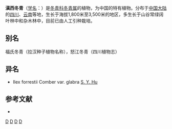 {{Speciesbox 
| taxon = Ilex forrestii
| authority = Comber
| subdivision_ranks =[[变种|变种]]
| subdivision =
* 滇西冬青 ''I. f.'' var. ''forrestii''
* [[无毛滇西冬青|无毛滇西冬青]] ''I. f.'' var. ''glabra''
}}

'''滇西冬青'''（[[学名|学名]]：{{lang|la|''Ilex forrestii''}}）是[[冬青科|冬青科]][[冬青属|冬青属]]的植物，为中国的特有植物。分布于[[中国大陆|中国大陆]]的[[四川|四川]]、[[云南|云南]]等地，生长于海拔1,800米至3,500米的地区，多生长于山谷常绿阔叶林中和杂木林中，目前已由人工引种栽培。

== 别名 ==
福氏冬青（拉汉种子植物名称），怒江冬青（四川植物志）

== 异名 ==
* Ilex forrestii Comber var. glabra [[胡秀英|S. Y. Hu]]

== 参考文献 ==
<div class="references-small">
* {{cite web| url =http://www.bioinfo.cn/db05/KmzwSpecies.php?action=view&id=14127| title =滇西冬青（原变种）| work =《中国高等植物数据库全库》| publisher =中国科学院微生物研究所| author =昆明植物研究所| accessdate =2009-02-24| deadurl =yes| archiveurl =https://web.archive.org/web/20160305055956/http://www.bioinfo.cn/db05/KmzwSpecies.php?action=view&id=14127| archivedate =2016-03-05}}
</div>
{{Taxonbar|from=Q15227923}}

[[Category:冬青属|D]]
[[Category:中國特有植物|D]]
[[Category:四川植物|D]]
[[Category:云南植物|D]]